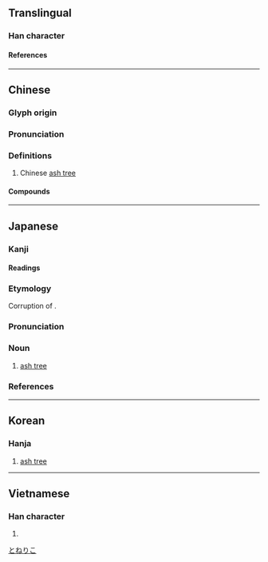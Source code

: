 {{character info/new}}
==Translingual==

===Han character===
{{Han char|rn=75|rad=木|as=07|sn=11|four=42927|canj=DUON|ids=⿰木岑}}

====References====
{{Han ref|kx=0530.060|dkj=14867|dj=0918.050|hdz=21215.030|uh=68A3}}

----

==Chinese==
{{zh-forms}}

===Glyph origin===
{{Han etym}}

===Pronunciation===
{{zh-pron
|m=cén
|c=sam4
|mc=y
|oc=y
|ma=
|cat=pn
}}

===Definitions===
{{zh-hanzi}}

# Chinese [[ash tree]] {{gloss|{{taxlink|Fraxinus chinensis|species|noshow=1}}}}

====Compounds====
{{zh-der|梣樹}}

----

==Japanese==

===Kanji===
{{ja-kanji|rs=木07}}

====Readings====
{{ja-readings
|goon=じん<じむ
|kanon=しん<しむ
|kun=とねりこ-
}}

===Etymology===
{{wp|lang=ja}}
{{ja-kanjitab|とねりこ|yomi=k}}
Corruption of {{ja-r|戸に塗る木|と-に-ぬる-き}}.

===Pronunciation===
{{ja-pron|yomi=k|とねりこ|acc=0|acc_ref=DJR,NHK|acc2=3|acc2_ref=DJR,NHK}}

===Noun===
{{ja-noun|とねりこ|トネリコ}}

# [[ash tree]]

===References===
<references/>

[[Category:ja:Trees|とねりこ]]

----

==Korean==

===Hanja===
{{ko-hanja|물푸레나무|침}}

# [[ash tree]]

----

==Vietnamese==

===Han character===
{{vi-readings|rs=木07|reading=sầm}}

# {{defn|lang=vi|sort=木07}}